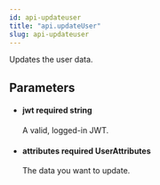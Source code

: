 ```yaml
---
id: api-updateuser
title: "api.updateUser"
slug: api-updateuser
---
```



Updates the user data.



## Parameters


<ul className="method-list-group">
  
<li className="method-list-item">
  <h4 className="method-list-item-label">
    <span className="method-list-item-label-name">
      jwt
    </span>
    <span className="method-list-item-label-badge required">
      required
    </span>
    <span className="method-list-item-validation">
      string
    </span>
  </h4>
  <div class="method-list-item-description">

A valid, logged-in JWT.
  
  </div>
  
</li>


<li className="method-list-item">
  <h4 className="method-list-item-label">
    <span className="method-list-item-label-name">
      attributes
    </span>
    <span className="method-list-item-label-badge required">
      required
    </span>
    <span className="method-list-item-validation">
      UserAttributes
    </span>
  </h4>
  <div class="method-list-item-description">

The data you want to update.
  
  </div>
  
</li>

</ul>